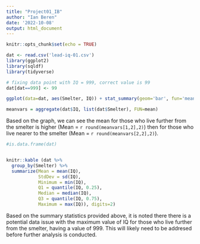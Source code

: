 ```yaml
---
title: "Project01_IB"
author: "Ian Beren"
date: '2022-10-08'
output: html_document
---
```


```r
knitr::opts_chunk$set(echo = TRUE)

dat <- read.csv('lead-iq-01.csv')
library(ggplot2)
library(sqldf)
library(tidyverse)
```




```r
# fixing data point with IQ = 999, correct value is 99
dat[dat==999] <- 99

ggplot(data=dat, aes(Smelter, IQ)) + stat_summary(geom='bar', fun='mean')

meanvars = aggregate(dat$IQ, list(dat$Smelter), FUN=mean)
```
Based on the graph, we can see the mean for those who live further from the smelter is higher (Mean = `r round(meanvars[1,2],2)`) then for those who live nearer to the smelter (Mean = `r round(meanvars[2,2],2)`). 

```r
#is.data.frame(dat)


knitr::kable (dat %>%                               
  group_by(Smelter) %>% 
  summarize(Mean = mean(IQ),
            StdDev = sd(IQ),
            Minimum = min(IQ),
            Q1 = quantile(IQ, 0.25),
            Median = median(IQ),
            Q3 = quantile(IQ, 0.75),
            Maximum = max(IQ)), digits=2)
```

Based on the summary statistics provided above, it is noted there there is a potential data issue with the maximum value of IQ for those who live further from the smelter, having a value of 999. This will likely need to be addresed before further analysis is conducted.
